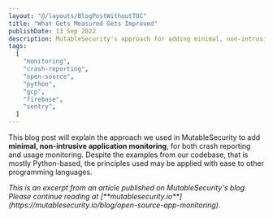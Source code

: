 ```yaml
---
layout: "@/layouts/BlogPostWithoutTOC"
title: "What Gets Measured Gets Improved"
publishDate: 13 Sep 2022
description: MutableSecurity's approach for adding minimal, non-intrusive application monitoring to an open source project
tags:
  [
    "monitoring",
    "crash-reporting",
    "open-source",
    "python",
    "gcp",
    "firebase",
    "sentry",
  ]
---
```


This blog post will explain the approach we used in MutableSecurity to add **minimal, non-intrusive application monitoring**, for both crash reporting and usage monitoring. Despite the examples from our codebase, that is mostly Python-based, the principles used may be applied with ease to other programming languages.

<i>
	This is an excerpt from an article published on MutableSecurity's blog. Please
	continue reading at
	[**mutablesecurity.io**](https://mutablesecurity.io/blog/open-source-app-monitoring).
</i>

